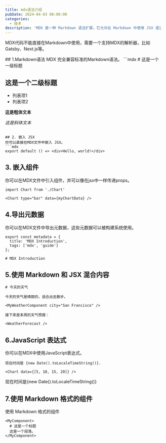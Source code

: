 ```yaml
---
title: mdx语法介绍
pubDate: 2024-04-03 08:00:00
categories: 
  - 技术
description: 'MDX 是一种 Markdown 语法扩展，它允许在 Markdown 中使用 JSX 语法。'
---
```

<div style={{ color: 'red',fontSize:"18px" }}>
  <p>
    MDX代码不能直接在Markdown中使用，需要一个支持MDX的解析器，比如Gatsby、Next.js等。
  </p>
</div>
## 1.Markdown语法
MDX 完全兼容标准的Markdown语法。
```mdx
# 这是一个一级标题

## 这是一个二级标题

- 列表项1
- 列表项2

**这是粗体文本**

_这是斜体文本_
```

## 2. 嵌入 JSX
你可以直接在MDX文件中嵌入 JSX。
```mdx
export default () => <div>Hello, world!</div>
```

## 3. 嵌入组件
你可以在MDX文件中引入组件，并可以像在jsx中一样传递props。
```mdx
import Chart from './Chart'

<Chart type="bar" data={myChartData} />
```
## 4.导出元数据
你可以在MDX文件中导出元数据，这些元数据可以被构建系统使用。
```mdx
export const metadata = {
  title: 'MDX Introduction',
  tags: ['mdx', 'guide']
};

# MDX Introduction
```
## 5.使用 Markdown 和 JSX 混合内容

```mdx
# 今天的天气

今天的天气是晴朗的，适合出去散步。

<MyWeatherComponent city="San Francisco" />

接下来是本周的天气预报：

<WeatherForecast />
```
## 6.JavaScript 表达式
你可以在MDX中使用JavaScript表达式。
```mdx
现在时间是 {new Date().toLocaleTimeString()}.

<Chart data={[5, 10, 15, 20]} />
```
现在时间是{new Date().toLocaleTimeString()}

## 7.使用 Markdown 格式的组件
使用 Markdown 格式的组件
```mdx
<MyComponent>
  # 这是一个标题
  这是一个段落。
</MyComponent>
```